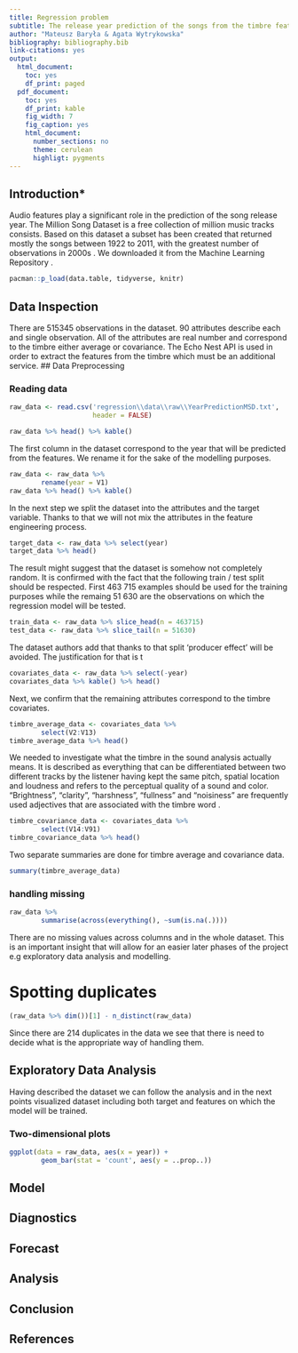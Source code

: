 ```yaml
---
title: Regression problem
subtitle: The release year prediction of the songs from the timbre features.
author: "Mateusz Baryła & Agata Wytrykowska"
bibliography: bibliography.bib
link-citations: yes
output:
  html_document:
    toc: yes
    df_print: paged
  pdf_document:
    toc: yes
    df_print: kable
    fig_width: 7
    fig_caption: yes
    html_document:
      number_sections: no
      theme: cerulean
      highligt: pygments
---
```


## Introduction*

Audio features play a significant role in the prediction of the song release year. The Million Song Dataset is a free collection of million music tracks consists. Based on this dataset a subset has been created that returned mostly the songs between 1922 to 2011, with the greatest number of observations in 2000s \cite{Bertin-Mahieux2011}. We downloaded it from the Machine Learning Repository \cite{Dua:2019}.
```r
pacman::p_load(data.table, tidyverse, knitr)
```

## Data Inspection
There are 515345 observations in the dataset. 90 attributes describe each and single observation. All of the attributes are real number and correspond to the timbre either average or covariance. The Echo Nest API is used in order to extract the features from the timbre which must be an additional service.
## Data Preprocessing

### Reading data
```r
raw_data <- read.csv('regression\\data\\raw\\YearPredictionMSD.txt',
                     header = FALSE)
```
```r
raw_data %>% head() %>% kable()
```


The first column in the dataset correspond to the year that will be predicted from the features. We rename it for the sake of the modelling purposes.
```r
raw_data <- raw_data %>%
        rename(year = V1)
raw_data %>% head() %>% kable()
```
In the next step we split the dataset into the attributes and the target variable. Thanks to that we will not mix the attributes in the feature engineering process.
```r
target_data <- raw_data %>% select(year)
target_data %>% head()
```
The result might suggest that the dataset is somehow not completely random. It is confirmed with the fact that the following train / test split should be respected. First 463 715 examples should be used for the training purposes while the remaing 51 630 are the observations on which the regression model will be tested.


```r
train_data <- raw_data %>% slice_head(n = 463715)
test_data <- raw_data %>% slice_tail(n = 51630)
```
The dataset authors add that thanks to that split 'producer effect' will be avoided. The justification for that is t
```r
covariates_data <- raw_data %>% select(-year)
covariates_data %>% kable() %>% head()
```
Next, we confirm that the remaining attributes correspond to the timbre covariates.
```r
timbre_average_data <- covariates_data %>%
        select(V2:V13)
timbre_average_data %>% head()
```
We needed to investigate what the timbre in the sound analysis actually means. It is described as everything that can be differentiated between two different tracks by the listener having kept the same pitch, spatial location and loudness and refers to the perceptual quality of a sound and color. "Brightness", "clarity", "harshness", "fullness" and "noisiness" are frequently used adjectives that are associated with the timbre word \cite{Allen2018}.
```r
timbre_covariance_data <- covariates_data %>%
        select(V14:V91)
timbre_covariance_data %>% head()
```
Two separate summaries are done for timbre average and covariance data.
```r
summary(timbre_average_data)
```


### handling missing

```r
raw_data %>%
        summarise(across(everything(), ~sum(is.na(.))))
```
There are no missing values across columns and in the whole dataset. This is an important insight that will allow for an easier later phases of the project e.g exploratory data analysis and modelling.

# Spotting duplicates
```r
(raw_data %>% dim())[1] - n_distinct(raw_data)
```
Since there are 214 duplicates in the data we see that there is need to decide what is the appropriate way of handling them.

## Exploratory Data Analysis

Having described the dataset we can follow the analysis and in the next points visualized dataset including both target and features on which the model will be trained.


### Two-dimensional plots

```r
ggplot(data = raw_data, aes(x = year)) +
        geom_bar(stat = 'count', aes(y = ..prop..))
```

## Model

## Diagnostics
<!-- Residuals Error Checking -->

## Forecast

## Analysis

## Conclusion

## References
<!-- This is required to attach the bibliography -->